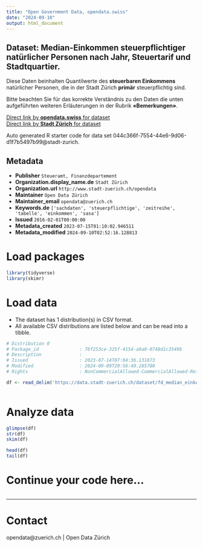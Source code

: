```yaml
---
title: "Open Government Data, opendata.swiss"
date: "2024-09-10"
output: html_document
---
```


## Dataset: Median-Einkommen steuerpflichtiger natürlicher Personen nach Jahr, Steuertarif und Stadtquartier.


Diese Daten beinhalten Quantilwerte des **steuerbaren Einkommens** natürlicher Personen, die in der Stadt Zürich **primär** steuerpflichtig sind. 

Bitte beachten Sie für das korrekte Verständnis zu den Daten die unten aufgeführten weiteren Erläuterungen in der Rubrik **«Bemerkungen»**.



[Direct link by **opendata.swiss** for dataset](https://opendata.swiss/de/dataset/median-einkommen-steuerpflichtiger-naturlicher-personen-nach-jahr-steuertarif-und-stadtquartier)<br>
[Direct link by **Stadt Zürich** for dataset](https://data.stadt-zuerich.ch/dataset/fd_median_einkommen_quartier_od1003)

Auto generated R starter code for data set 044c366f-7554-44e6-9d06-d1f7b5497b99@stadt-zurich.

## Metadata

- **Publisher** `Steueramt, Finanzdepartement`
- **Organization.display_name.de** `Stadt Zürich`
- **Organization.url** `http://www.stadt-zuerich.ch/opendata`
- **Maintainer** `Open Data Zürich`
- **Maintainer_email** `opendata@zuerich.ch`
- **Keywords.de** `['sachdaten', 'steuerpflichtige', 'zeitreihe', 'tabelle', 'einkommen', 'sasa']`
- **Issued** `2016-02-01T00:00:00`
- **Metadata_created** `2023-07-15T01:10:02.946511`
- **Metadata_modified** `2024-09-10T02:52:16.128813`


# Load packages

```r

library(tidyverse)
library(skimr)

```

# Load data

-   The dataset has 1 distribution(s) in CSV format.
-   All available CSV distributions are listed below and can be read into a tibble.

```r

# Distribution 0
# Package_id               : 76f253ce-325f-4154-a9a0-0748d1c3549b
# Description              : 
# Issued                   : 2023-07-14T07:04:36.131873
# Modified                 : 2024-09-09T20:56:40.285780
# Rights                   : NonCommercialAllowed-CommercialAllowed-ReferenceNotRequired

df <- read_delim('https://data.stadt-zuerich.ch/dataset/fd_median_einkommen_quartier_od1003/download/WIR100OD1003.csv')



```

# Analyze data

```r

glimpse(df)
str(df)
skim(df)

head(df)
tail(df)

```

# Continue your code here...

```r

```

------------------------------------------------------------------------

# Contact

opendata@zuerich.ch | Open Data Zürich
